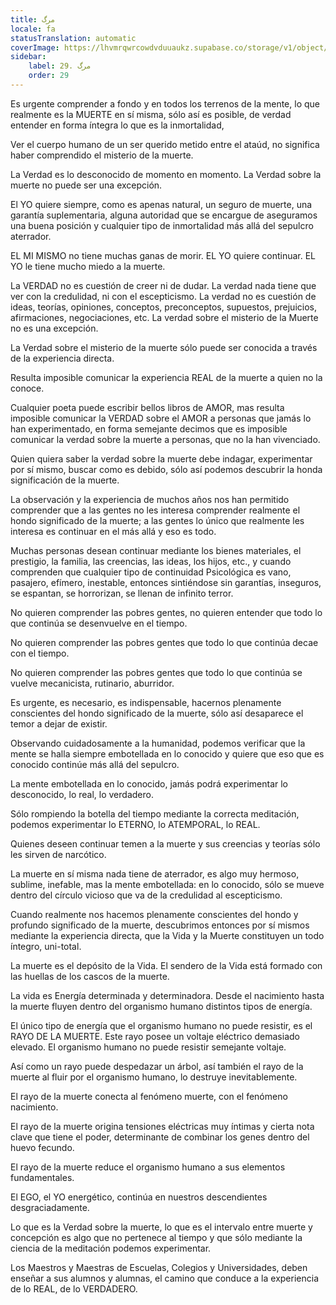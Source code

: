 ```yaml
---
title: مرگ
locale: fa
statusTranslation: automatic
coverImage: https://lhvmrqwrcowdvduuaukz.supabase.co/storage/v1/object/public/strapi-uploads/small_cover-educacion-fundamental.webp-2d51a7828a2b1309555be27f7e2a61a0.webp
sidebar:
    label: 29. مرگ
    order: 29
---
```

Es urgente comprender a fondo y en todos los terrenos de la mente, lo que realmente es la MUERTE en sí misma, sólo así es posible, de verdad entender en forma íntegra lo que es la inmortalidad,

Ver el cuerpo humano de un ser querido metido entre el ataúd, no significa haber comprendido el misterio de la muerte.

La Verdad es lo desconocido de momento en momento. La Verdad sobre la muerte no puede ser una excepción.

El YO quiere siempre, como es apenas natural, un seguro de muerte, una garantía suplementaria, alguna autoridad que se encargue de aseguramos una buena posición y cualquier tipo de inmortalidad más allá del sepulcro aterrador.

EL MI MISMO no tiene muchas ganas de morir. EL YO quiere continuar. EL YO le tiene mucho miedo a la muerte.

La VERDAD no es cuestión de creer ni de dudar. La verdad nada tiene que ver con la credulidad, ni con el escepticismo. La verdad no es cuestión de ideas, teorías, opiniones, conceptos, preconceptos, supuestos, prejuicios, afirmaciones, negociaciones, etc. La verdad sobre el misterio de la Muerte no es una excepción.

La Verdad sobre el misterio de la muerte sólo puede ser conocida a través de la experiencia directa.

Resulta imposible comunicar la experiencia REAL de la muerte a quien no la conoce.

Cualquier poeta puede escribir bellos libros de AMOR, mas resulta imposible comunicar la VERDAD sobre el AMOR a personas que jamás lo han experimentado, en forma semejante decimos que es imposible comunicar la verdad sobre la muerte a personas, que no la han vivenciado.

Quien quiera saber la verdad sobre la muerte debe indagar, experimentar por sí mismo, buscar como es debido, sólo así podemos descubrir la honda significación de la muerte.

La observación y la experiencia de muchos años nos han permitido comprender que a las gentes no les interesa comprender realmente el hondo significado de la muerte; a las gentes lo único que realmente les interesa es continuar en el más allá y eso es todo.

Muchas personas desean continuar mediante los bienes materiales, el prestigio, la familia, las creencias, las ideas, los hijos, etc., y cuando comprenden que cualquier tipo de continuidad Psicológica es vano, pasajero, efímero, inestable, entonces sintiéndose sin garantías, inseguros, se espantan, se horrorizan, se llenan de infinito terror.

No quieren comprender las pobres gentes, no quieren entender que todo lo que continúa se desenvuelve en el tiempo.

No quieren comprender las pobres gentes que todo lo que continúa decae con el tiempo.

No quieren comprender las pobres gentes que todo lo que continúa se vuelve mecanicista, rutinario, aburridor.

Es urgente, es necesario, es indispensable, hacernos plenamente conscientes del hondo significado de la muerte, sólo así desaparece el temor a dejar de existir.

Observando cuidadosamente a la humanidad, podemos verificar que la mente se halla siempre embotellada en lo conocido y quiere que eso que es conocido continúe más allá del sepulcro.

La mente embotellada en lo conocido, jamás podrá experimentar lo desconocido, lo real, lo verdadero.

Sólo rompiendo la botella del tiempo mediante la correcta meditación, podemos experimentar lo ETERNO, lo ATEMPORAL, lo REAL.

Quienes deseen continuar temen a la muerte y sus creencias y teorías sólo les sirven de narcótico.

La muerte en sí misma nada tiene de aterrador, es algo muy hermoso, sublime, inefable, mas la mente embotellada: en lo conocido, sólo se mueve dentro del círculo vicioso que va de la credulidad al escepticismo.

Cuando realmente nos hacemos plenamente conscientes del hondo y profundo significado de la muerte, descubrimos entonces por sí mismos mediante la experiencia directa, que la Vida y la Muerte constituyen un todo íntegro, uni-total.

La muerte es el depósito de la Vida. El sendero de la Vida está formado con las huellas de los cascos de la muerte.

La vida es Energía determinada y determinadora. Desde el nacimiento hasta la muerte fluyen dentro del organismo humano distintos tipos de energía.

El único tipo de energía que el organismo humano no puede resistir, es el RAYO DE LA MUERTE. Este rayo posee un voltaje eléctrico demasiado elevado. El organismo humano no puede resistir semejante voltaje.

Así como un rayo puede despedazar un árbol, así también el rayo de la muerte al fluir por el organismo humano, lo destruye inevitablemente.

El rayo de la muerte conecta al fenómeno muerte, con el fenómeno nacimiento.

El rayo de la muerte origina tensiones eléctricas muy íntimas y cierta nota clave que tiene el poder, determinante de combinar los genes dentro del huevo fecundo.

El rayo de la muerte reduce el organismo humano a sus elementos fundamentales.

El EGO, el YO energético, continúa en nuestros descendientes desgraciadamente.

Lo que es la Verdad sobre la muerte, lo que es el intervalo entre muerte y concepción es algo que no pertenece al tiempo y que sólo mediante la ciencia de la meditación podemos experimentar.

Los Maestros y Maestras de Escuelas, Colegios y Universidades, deben enseñar a sus alumnos y alumnas, el camino que conduce a la experiencia de lo REAL, de lo VERDADERO.
